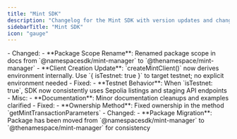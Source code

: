```yaml
---
title: "Mint SDK"
description: "Changelog for the Mint SDK with version updates and changes."
sidebarTitle: "Mint SDK"
icon: "gauge"
---
```


<Update label="October 6, 2025" description="v1.1.0">
  - Changed:
    - **Package Scope Rename**: Renamed package scope in docs from `@namespacesdk/mint-manager` to `@thenamespace/mint-manager`
    - **Client Creation Update**: `createMintClient()` now derives environment internally. Use `{ isTestnet: true }` to target testnet; no explicit environment needed
  - Fixed:
    - **Testnet Behavior**: When `isTestnet: true`, SDK now consistently uses Sepolia listings and staging API endpoints
  - Misc:
    - **Documentation**: Minor documentation cleanups and examples clarified
</Update>

<Update label="September 7, 2025" description="v1.0.1">
  - Fixed:
    - **Ownership Method**: Fixed ownership in the method `getMintTransactionParameters`
</Update>

<Update label="September 7, 2025" description="v1.0.0">
  - Changed:
    - **Package Migration**: Package has been moved from `@namespacesdk/mint-manager` to `@thenamespace/mint-manager` for consistency
</Update>